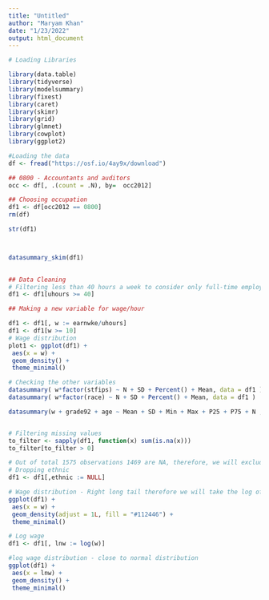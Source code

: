 ```yaml
---
title: "Untitled"
author: "Maryam Khan"
date: "1/23/2022"
output: html_document
---
```

```r
# Loading Libraries

library(data.table)
library(tidyverse)
library(modelsummary)
library(fixest)
library(caret)
library(skimr)
library(grid)
library(glmnet)
library(cowplot)
library(ggplot2)

#Loading the data
df <- fread("https://osf.io/4ay9x/download")
```
```r
## 0800 - Accountants and auditors
occ <- df[, .(count = .N), by=  occ2012]

## Choosing occupation
df1 <- df[occ2012 == 0800]
rm(df)

str(df1)



datasummary_skim(df1)
  


```


```r
## Data Cleaning
# Filtering less than 40 hours a week to consider only full-time employees
df1 <- df1[uhours >= 40]

## Making a new variable for wage/hour

df1 <- df1[, w := earnwke/uhours]
df1 <- df1[w >= 10]
# Wage distribution
plot1 <- ggplot(df1) +
 aes(x = w) +
 geom_density() +
 theme_minimal()

# Checking the other variables
datasummary( w*factor(stfips) ~ N + SD + Percent() + Mean, data = df1 )
datasummary( w*factor(race) ~ N + SD + Percent() + Mean, data = df1 )

datasummary(w + grade92 + age ~ Mean + SD + Min + Max + P25 + P75 + N , data = df1)


# Filtering missing values
to_filter <- sapply(df1, function(x) sum(is.na(x)))
to_filter[to_filter > 0]

# Out of total 1575 observations 1469 are NA, therefore, we will exclude this variable 
# Dropping ethnic
df1 <- df1[,ethnic := NULL]

# Wage distribution - Right long tail therefore we will take the log of w
ggplot(df1) +
 aes(x = w) +
 geom_density(adjust = 1L, fill = "#112446") +
 theme_minimal()

# Log wage
df1 <- df1[, lnw := log(w)]

#log wage distribution - close to normal distribution
ggplot(df1) +
 aes(x = lnw) +
 geom_density() +
 theme_minimal()




```


